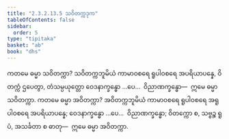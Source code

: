 ```yaml
---
title: "2.3.2.13.5 သဝိတက္ကဒုက"
tableOfContents: false
sidebar:
  order: 5
type: "tipitaka"
basket: "ab"
book: "dhs"
---
```



<DynamicBreadcrumb />

<Division number="1275" book="dhs" e="ch" v="29" p="252">

<Paragraph number="1976" book="dhs">
ကတမေ ဓမ္မာ သဝိတက္ကာ? သဝိတက္ကဘူမိယံ ကာမာဝစရေ ရူပါဝစရေ အပရိယာပန္နေ, ဝိတက္ကံ ဌပေတွာ, တံသမ္ပယုတ္တော ဝေဒနာက္ခန္ဓော …ပေ…  ဝိညာဏက္ခန္ဓော—  ဣမေ ဓမ္မာ သဝိတက္ကာ.
</Paragraph>

</Division>
<Division number="1276" book="dhs" e="ch" v="29" p="252">

<Paragraph number="1977" book="dhs">
ကတမေ ဓမ္မာ အဝိတက္ကာ? အဝိတက္ကဘူမိယံ ကာမာဝစရေ ရူပါဝစရေ အရူပါဝစရေ အပရိယာပန္နေ; ဝေဒနာက္ခန္ဓော …ပေ…  ဝိညာဏက္ခန္ဓော; ဝိတက္ကော စ, သဗ္ဗဉ္စ ရူပံ, အသင်္ခတာ စ ဓာတု—  ဣမေ ဓမ္မာ အဝိတက္ကာ.
</Paragraph>
</Division>